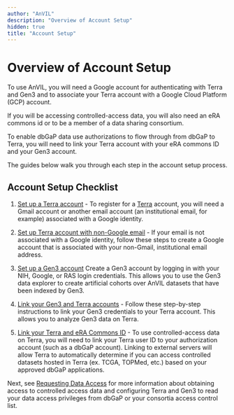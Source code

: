 ```yaml
---
author: "AnVIL"
description: "Overview of Account Setup"
hidden: true
title: "Account Setup"
---
```


# Overview of Account Setup

To use AnVIL, you will need a Google account for authenticating with Terra and Gen3 and to associate your Terra account with a Google Cloud Platform (GCP) account.

If you will be accessing controlled-access data, you will also need an eRA commons id or to be a member of a data sharing consortium.

To enable dbGaP data use authorizations to flow through from dbGaP to Terra, you will need to link your Terra account with your eRA commons ID and your Gen3 account.

The guides below walk you through each step in the account setup process.

## Account Setup Checklist

1. [Set up a Terra account](https://support.terra.bio/hc/en-us/articles/360028235911-How-to-register-for-a-Terra-account) - To register for a [Terra](https://anvil.terra.bio/#workspaces) account, you will need a Gmail account or another email account (an institutional email, for example) associated with a Google identity.

1. [Set up Terra account with non-Google email](https://support.terra.bio/hc/en-us/articles/360029186611-Setting-up-a-Google-account-with-a-non-Google-email) - If your email is not associated with a Google identity, follow these steps to create a Google account that is associated with your non-Gmail, institutional email address.

1. [Set up a Gen3 account](https://gen3.theanvil.io/login) Create a Gen3 account by logging in with your NIH, Google, or RAS login credentials. This allows you to use the Gen3 data explorer to create artificial cohorts over AnVIL datasets that have been indexed by Gen3.

1. [Link your Gen3 and Terra accounts](https://support.terra.bio/hc/en-us/articles/360050390451) - Follow these step-by-step instructions to link your Gen3 credentials to your Terra account. This allows you to analyze Gen3 data on Terra.

1. [Link your Terra and eRA Commons ID](https://support.terra.bio/hc/en-us/articles/360038086332-Linking-Terra-to-External-Servers) - To use controlled-access data on Terra, you will need to link your Terra user ID to your authorization account (such as a dbGaP account). Linking to external servers will allow Terra to automatically determine if you can access controlled datasets hosted in Terra (ex. TCGA, TOPMed, etc.) based on your approved dbGaP applications.

Next, see [Requesting Data Access](/learn/accessing-data/requesting-data-access) for more information about obtaining access to controlled access data and configuring Terra and Gen3 to read your data access privileges from dbGaP or your consortia access control list.

